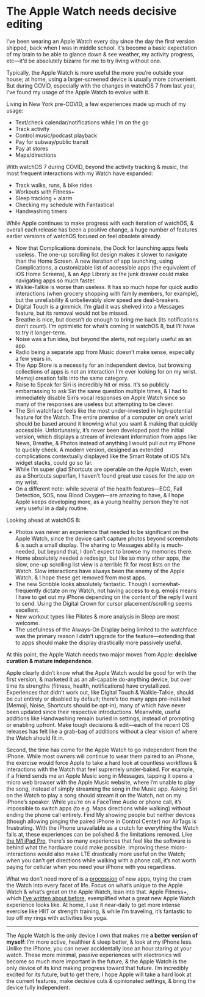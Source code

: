 # The Apple Watch needs decisive editing

I’ve been wearing an Apple Watch every day since the day the first version shipped, back when I was in middle school. It’s become a basic expectation of my brain to be able to glance down & see weather, my activity progress, etc—it’d be absolutely bizarre for me to try living without one.

Typically, the Apple Watch is more useful the more you’re outside your house; at home, using a larger-screened device is usually more convenient. But during COVID, especially with the changes in watchOS 7 from last year, I’ve found my usage of the Apple Watch to evolve with it.

Living in New York pre-COVID, a few experiences made up much of my usage:

- Text/check calendar/notifications while I’m on the go
- Track activity
- Control music/podcast playback
- Pay for subway/public transit
- Pay at stores
- Maps/directions

With watchOS 7 during COVID, beyond the activity tracking & music, the most frequent interactions with my Watch have expanded:

- Track walks, runs, & bike rides
- Workouts with Fitness+
- Sleep tracking + alarm
- Checking my schedule with Fantastical
- Handwashing timers

While Apple continues to make progress with each iteration of watchOS, & overall each release has been a positive change, a huge number of features earlier versions of watchOS focused on feel obsolete already.

- Now that Complications dominate, the Dock for launching apps feels useless. The one-up scrolling list design makes it slower to navigate than the Home Screen. A new iteration of app launching, using Complications, a customizable list of accessible apps (the equivalent of iOS Home Screens), & an App Library as the junk drawer could make navigating apps so much faster.
- Walkie-Talkie is worse than useless. It has so much hope for quick audio interactions (when grocery shopping with family members, for example), but the unreliability & unbelievably slow speed are deal-breakers.
- Digital Touch is a gimmick. I’m glad it was shelved into a Messages feature, but its removal would not be missed.
- Breathe is nice, but doesn’t do enough to bring me back (its notifications don’t count). I’m optimistic for what’s coming in watchOS 8, but I’ll have to try it longer-term.
- Noise was a fun idea, but beyond the alerts, not regularly useful as an app.
- Radio being a separate app from Music doesn’t make sense, especially a few years in.
- The App Store is a necessity for an independent device, but browsing collections of apps is not an interaction I'm ever looking for on my wrist. Memoji creation falls into the same category.
- Raise to Speak for Siri is incredibly hit or miss. It’s so publicly embarrassing to ask Siri the same question multiple times, & I had to immediately disable Siri’s vocal responses on Apple Watch since so many of the responses are useless but attempting to be clever.
- The Siri watchface feels like the most under-invested in high-potential feature for the Watch. The entire premise of a computer on one’s wrist should be based around it knowing what you want & making that quickly accessible. Unfortunately, it’s never been developed past the initial version, which displays a stream of irrelevant information from apps like News, Breathe, & Photos instead of anything I would pull out my iPhone to quickly check. A modern version, designed as extended complications contextually displayed like the Smart Rotate of iOS 14’s widget stacks, could go so far.
- While I’m super glad Shortcuts are operable on the Apple Watch, even as a Shortcuts superfan, I haven’t found great use cases for the app on my wrist.
- On a different note: while several of the health features—ECG, Fall Detection, SOS, now Blood Oxygen—are amazing to have, & I hope Apple keeps developing more, as a young healthy person they’re not very useful in a daily routine.

Looking ahead at watchOS 8:

- Photos was never an experience that needed to be significant on the Apple Watch, since the device can’t capture photos beyond screenshots & is such a small display. The sharing to Messages ability is much-needed, but beyond that, I don’t expect to browse my memories there.
- Home absolutely needed a redesign, but like so many other apps, the slow, one-up scrolling list view is a terrible fit for most lists on the Watch. Slow interactions have always been the enemy of the Apple Watch, & I hope these get removed from most apps.
- The new Scribble looks absolutely fantastic. Though I somewhat-frequently dictate on my Watch, not having access to e.g. emojis means I have to get out my iPhone depending on the content of the reply I want to send. Using the Digital Crown for cursor placement/scrolling seems excellent.
- New workout types like Pilates & more analysis in Sleep are most welcome.
- The usefulness of the Always-On Display being limited to the watchface was the primary reason I didn’t upgrade for the feature—extending that to apps should make the display drastically more passively useful.

At this point, the Apple Watch needs two major moves from Apple: **decisive curation & mature independence**.

Apple clearly didn’t know what the Apple Watch would be good for with the first version, & marketed it as an all-capable do-anything device, but over time its strengths (fitness, health, notifications) have crystallized. Experiences that didn’t work out, like Digital Touch & Walkie-Talkie, should be cut entirely or disabled by default; there’s too many apps pre-installed (Memoji, Noise, Shortcuts should be opt-in), many of which have never been updated since their respective introductions. Meanwhile, useful additions like Handwashing remain buried in settings, instead of prompting or enabling upfront. Make tough decisions & edit—each of the recent OS releases has felt like a grab-bag of additions without a clear vision of where the Watch should fit in.

Second, the time has come for the Apple Watch to go independent from the iPhone. While most owners will continue to wear them paired to an iPhone, the exercise would force Apple to take a hard look at countless workflows & interactions with the Watch that feel supremely under-baked. For example, if a friend sends me an Apple Music song in Messages, tapping it opens a micro web browser with the Apple Music website, where I’m unable to play the song, instead of simply streaming the song in the Music app. Asking Siri on the Watch to play a song should stream it on the Watch, not on my iPhone’s speaker. While you’re on a FaceTime Audio or phone call, it’s impossible to switch apps (to e.g. Maps directions while walking) without ending the phone call entirely. Find My showing people but neither devices (though allowing pinging the paired iPhone in Control Center) nor AirTags is frustrating. With the iPhone unavailable as a crutch for everything the Watch fails at, these experiences can be polished & the limitations removed. Like [the M1 iPad Pro](https://sixcolors.com/post/2021/05/2021-ipad-pro-review/), there’s so many experiences that feel like the software is behind what the hardware could make possible. Improving these micro-interactions would also make LTE drastically more useful on the Watch; when you can’t get directions while walking with a phone call, it’s not worth paying for cellular when you need your iPhone with you regardless.

What we don’t need more of is a [procession](https://9to5mac.com/2021/01/18/concept-new-apps-widgets-faces-and-more-to-consider-for-watchos-8/) of new apps, trying the cram the Watch into every facet of life. Focus on what’s unique to the Apple Watch & what’s great on the Apple Watch, lean into that. Apple Fitness+, which [I’ve written about before](https://notebook.lachlanjc.com/2021-01-22_apple_fitness_is_my_new_favorite_habit/), exemplified what a great new Apple Watch experience looks like. At home, I use it near-daily to get more intense exercise like HIIT or strength training, & while I’m traveling, it’s fantastic to top off my rings with activities like yoga.

---

The Apple Watch is the only device I own that makes me **a better version of myself**: I’m more active, healthier & sleep better, & look at my iPhone less. Unlike the iPhone, you can never accidentally lose an hour staring at your watch. These more minimal, passive experiences with electronics will become so much more important in the future, & the Apple Watch is the only device of its kind making progress toward that future. I’m incredibly excited for its future, but to get there, I hope Apple will take a hard look at the current features, make decisive cuts & opinionated settings, & bring the device fully independent.

